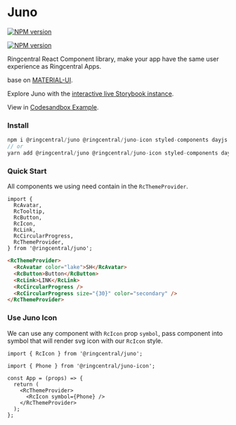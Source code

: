 
<Meta title="README" />

# Juno

[![NPM version](https://img.shields.io/npm/v/@ringcentral/juno/latest.svg)](https://www.npmjs.com/package/@ringcentral/juno)

[![NPM version](https://img.shields.io/npm/v/@ringcentral/juno-icon/latest.svg)](https://www.npmjs.com/package/@ringcentral/juno-icon)

Ringcentral React Component library, make your app have the same user experience as Ringcentral Apps.

base on [MATERIAL-UI](https://material-ui.com/).

Explore Juno with the [interactive live Storybook instance](https://ringcentral.github.io/juno/).

View in [Codesandbox Example](https://codesandbox.io/s/4j370).

### Install

```ts
npm i @ringcentral/juno @ringcentral/juno-icon styled-components dayjs
// or
yarn add @ringcentral/juno @ringcentral/juno-icon styled-components dayjs
```

### Quick Start

All components we using need contain in the `RcThemeProvider`.

```tsx
import {
  RcAvatar,
  RcTooltip,
  RcButton,
  RcIcon,
  RcLink,
  RcCircularProgress,
  RcThemeProvider,
} from '@ringcentral/juno';
```

```html
<RcThemeProvider>
  <RcAvatar color="lake">SH</RcAvatar>
  <RcButton>Button</RcButton>
  <RcLink>LINK</RcLink>
  <RcCircularProgress />
  <RcCircularProgress size="{30}" color="secondary" />
</RcThemeProvider>
```

### Use Juno Icon

We can use any component with `RcIcon` prop `symbol`, pass component into symbol that will render svg icon with our `RcIcon` style.

```tsx
import { RcIcon } from '@ringcentral/juno';

import { Phone } from '@ringcentral/juno-icon';

const App = (props) => {
  return (
    <RcThemeProvider>
      <RcIcon symbol={Phone} />
    </RcThemeProvider>
  );
};
```
